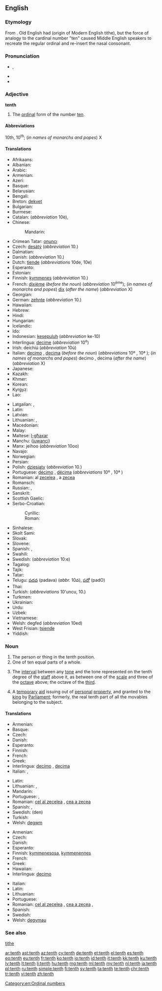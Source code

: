 ==English==
{{wikipedia}}
{{ordinalbox|en|9th|10th|11th|ninth|eleventh|card=ten}}

===Etymology===
From {{etyl|enm|en}}. Old English had {{term|teoþa|tēoþa|lang=ang}} (origin of Modern English tithe), but the force of analogy to the cardinal number "ten" caused Middle English speakers to recreate the regular ordinal and re-insert the nasal consonant.

===Pronunciation===
* {{a|UK|US}} {{IPA|/tɛnθ/}}, {{X-SAMPA|/tEnT/}}
* {{audio|en-us-tenth.ogg|Audio (US)}}
* {{rhymes|ɛnθ}}

===Adjective===
'''tenth'''

# The [[ordinal]] form of the number [[ten]].

====Abbreviations====
10th, 10<sup>th</sup>; (''in names of monarchs and popes'') X

====Translations====
{{trans-top|ordinal form of ten}}
* Afrikaans: {{t-|af|tiende}}
* Albanian: {{t-|sq|dhjetë}}
* Arabic: {{t-|ar|عاشر|m|tr=ʿāšir|sc=Arab}}
* Armenian: {{t-|hy|տասներորդ|tr=tasnerord}}
* Azeri: {{t-|az|onuncu}}
* Basque: {{t+|eu|hamargarren}}
* Belarusian: {{t-|be|дзясяты|m|tr=dzjasjáty|sc=Cyrl}}
* Bengali: {{t-|bn|দশম|tr=dôshôm|sc=Beng}}
* Breton: [[dekvet]]
* Bulgarian: {{t-|bg|десети|m|tr=deséti|sc=Cyrl}}
* Burmese: {{t+|my|ဒသမ|tr=da.da'tha̱ma., da.tha̱ma.|sc=Mymr}}
* Catalan: {{t+|ca|desè|m}} (''abbreviation'' 10è), {{t-|ca|dècim|m}}
* Chinese:
*: Mandarin: {{t|cmn|第十|tr=dìshí|sc=Hani}}
* Crimean Tatar: [[onuncı]]
* Czech: [[desátý]] (''abbreviation'' 10.)
* Dalmatian: {{tø|dlm|dicto}}
* Danish: {{t+|da|tiende}} (''abbreviation'' 10.)
* Dutch: [[tiende]] (''abbreviations'' 10de, 10e)
* Esperanto: {{t+|eo|deka}}
* Estonian: {{t-|et|kümnes}}
* Finnish: [[kymmenes]] (''abbreviation'' 10.)
* French: [[dixième]] (''before the noun'') (''abbreviation'' 10<sup>ème</sup>); (''in names of monarchs and popes'') [[dix]] (''after the name'') (''abbreviation'' X)
* Georgian: {{t-|ka|მეათე|tr=meat'e|sc=Geor}}
* German: [[zehnte]] (''abbreviation'' 10.)
* Hawaiian: {{tø|haw|ʻumi}}
* Hebrew: {{t-|he|עשירי|tr=asiri|sc=Hebr}}
* Hindi: {{t-|hi|दसवां|tr=dasvā̃|sc=Deva}}
* Hungarian: {{t+|hu|tizedik}}
* Icelandic: {{t-|is|tíundi|m}}
* Ido: {{t+|io|dekesma}}
* Indonesian: [[kesepuluh]] (''abbreviation'' ke-10)
* Interlingua: [[decime]] (''abbreviation'' 10<sup>e</sup>)
* Irish: deichiú (''abbreviation'' 10ú)
* Italian: [[decimo]] {{m}}, [[decima]] {{f}} (''before the noun'') (''abbreviations'' 10º {{m}}, 10ª {{f}}); (''in names of monarchs and popes'') decimo {{m}}, decima {{f}} (''after the name'') (''abbreviation'' X)
* Japanese: {{t-|ja|十番目|tr=じゅうばんめ, jūban-me|sc=Jpan}}
* Kazakh: {{t|kk|оныншы|tr=onınşı|sc=Cyrl}}
* Khmer: {{t-|km|ទីដប់|tr=tii dop|sc=Khmr}}
* Korean: {{t+|ko|열째|tr=yeoljjae|sc=Hang}}
* Kyrgyz: {{t-|ky|онунчу|tr=onunçu|sc=Cyrl}}
* Lao: {{t-|lo|ທີ່ສິບ|tr=tʰī̀ sip|sc=Laoo}}
{{trans-mid}}
* Latgalian: {{tø|ltg|dasmyts|m}}, {{tø|ltg|dasmyta|f}}
* Latin: {{t+|la|decimus}}
* Latvian: {{t+|lv|desmitais}}
* Lithuanian: {{t+|lt|dešimtas|m}}, {{t-|lt|dešimta|f}}
* Macedonian: {{t-|mk|десетти|m|tr=desetti|sc=Cyrl}}
* Malay: {{t-|ms|kesepuluh}}
* Maltese: [[l-għaxar]]
* Manchu: ([[juwanci]])
* Manx: jeihoo (''abbreviation'' 10oo)
* Navajo: {{tø|nv|neeznáá góneʼ}}
* Norwegian: {{t+|no|tiende}}
* Persian: {{t+|fa|دهم|tr=dahom|sc=fa-Arab}}
* Polish: [[dziesiąty]] {{m}} <!--  [[dziesiąta]] {{f}}, [[dziesiąte]] {{n}} --> (''abbreviation'' 10.)
* Portuguese: [[décimo]] {{m}}, [[décima]] {{f}} (''abbreviations'' 10º {{m}}, 10ª {{f}})
* Romanian: al [[zecelea]] {{m}}, a [[zecea]] {{f}}
* Romansch: {{t-|rm|dieschavel}}
* Russian: {{t+|ru|десятый|m|tr=desjátyj|sc=Cyrl}}, {{qualifier|abbreviation}} {{t-|ru|10-ый|sc=Cyrl}}
* Sanskrit: {{t-|sa|दशमः|tr=daśamaḥ|sc=Deva}}
* Scottish Gaelic: {{t-|gd|deicheamh}}
* Serbo-Croatian:
*: Cyrillic: {{t-|sh|десети|m}}
*: Roman: {{t-|sh|deseti|m}}
* Sinhalese: {{t-|si|දසවෙනි|tr=dasaveni|sc=Sinh}}
* Skolt Sami: {{tø|sms|lååǥǥad}}
* Slovak: {{t-|sk|desiaty|m}}
* Slovene: {{t+|sl|deseti|m}}
* Spanish: {{t+|es|décimo|m}}, {{t-|es|décima|f}}
* Swahili: {{t-|sw|ya kumi}}
* Swedish: {{t+|sv|tionde}} (''abbreviation'' 10:e)
* Tagalog: {{t-|tl|ikasampu}}
* Tajik: {{t-|tg|даҳум|tr=dahum|sc=Cyrl}}
* Tatar: {{t-|tt|унынчы|tr=unınçı|sc=Cyrl}}
* Telugu: [[పదవ]] (padava) (''abbr.'' 10వ), [[పదో]] (padO)
* Thai: {{t-|th|ที่สิบ|tr=têe sìp|sc=Thai}}
* Turkish: {{t+|tr|onuncu}} (''abbreviations'' 10'uncu, 10.)
* Turkmen: {{t-|tk|onunjy}}
* Ukrainian: {{t+|uk|десятий|m|tr=desjátyj|sc=Cyrl}}
* Urdu: {{t-|ur|دسواں|tr=dasvā̃|sc=ur-Arab}}
* Uzbek: {{t-|uz|oʻninchi}}
* Vietnamese: {{t-|vi|thứ mười}}
* Welsh: degfed (''abbreviation'' 10ed)
* West Frisian: [[tsiende]]
* Yiddish: {{t-|yi|צענט|tr=tsent|sc=Hebr}}
{{trans-bottom}}

===Noun===
{{en-noun}}

# The person or thing in the tenth position.
# One of ten equal parts of a whole.
# {{context|music|lang=en}} The [[interval]] between any [[tone]] and the tone represented on the tenth degree of the [[staff]] above it, as between one of the [[scale]] and three of the [[octave]] above; the octave of the [[third]].
# {{context|UK|legal|historical|in the plural|lang=en}} A [[temporary]] [[aid]] issuing out of [[personal]] [[property]], and granted to the [[king]] by [[Parliament]]; formerly, the real tenth part of all the movables belonging to the subject.

{{Webster 1913}}

====Translations====
{{trans-top|something in the tenth position}}
* Armenian: {{t-|hy|տասներորդ|tr=tasnerord}}
* Basque: {{t+|eu|hamargarren}}
* Czech: {{t+|cs|desátý|m}}
* Danish: {{t-|da|tier|c}}
* Esperanto: {{t+|eo|deka}}
* Finnish: {{t+|fi|kymmenes}}
* French: {{t+|fr|dixième|m|f}}
* Greek: {{t+|el|δέκατος}}
* Interlingua: [[decimo]] {{m}}, [[decima]] {{f}}
* Italian: {{t+|it|decimo|m}}, {{t+|it|decima|f}}
{{trans-mid}}
* Latin: {{t+|la|decimus}}
* Lithuanian: {{t+|lt|dešimtas|m}}, {{t-|lt|dešimta|f}}
* Mandarin: {{t|cmn|第十|tr=dìshí|sc=Hani}}
* Portuguese: {{t+|pt|décimo|m}}, {{t+|pt|décima|f}}
* Romanian: [[cel al zecelea]] {{m}}, [[cea a zecea]] {{f}}
* Spanish: {{t+|es|décimo|m}}, {{t-|es|décima|f}}
* Swedish: (den) {{t+|sv|tionde|c}}
* Turkish: {{t+|tr|onuncu}}
* Welsh: [[degwm]] {{m}}
{{trans-bottom}}

{{trans-top|one of ten equal parts of a whole}}
* Armenian: {{t-|hy|տասներորդ|tr=tasnerord}}
* Czech: {{t+|cs|desetina|f}}
* Danish: {{t-|da|tiendedel|c}}
* Esperanto: {{t-|eo|dekono}}
* Finnish: [[kymmenesosa]], [[kymmenennes]]
* French: {{t+|fr|dixième|m}}
* Greek: {{t+|el|δέκατο|n}}
* Hawaiian: {{tø|haw|hapaʻumi}}
* Interlingua: [[decimo]] {{m}}
{{trans-mid}}
* Italian: {{t+|it|decimo|m}}
* Latin: {{t-|la|decimum|n}}
* Lithuanian: {{t-|lt|dešimtadalis|m}}
* Portuguese: {{t+|pt|décimo|m}}
* Romanian: [[cel al zecelea]] {{m}}, [[cea a zecea]] {{f}}, {{t-|ro|zecime|f}}
* Spanish: {{t+|es|décimo|m}}
* Swedish: {{t+|sv|tiondel|c}}
* Welsh: [[degymau]] {{m-p}}
{{trans-bottom}}

===See also===
[[tithe]]

[[Category:en:Ordinal numbers]]

[[ar:tenth]]
[[ast:tenth]]
[[az:tenth]]
[[cy:tenth]]
[[de:tenth]]
[[et:tenth]]
[[el:tenth]]
[[es:tenth]]
[[eo:tenth]]
[[eu:tenth]]
[[fr:tenth]]
[[ko:tenth]]
[[io:tenth]]
[[id:tenth]]
[[it:tenth]]
[[kk:tenth]]
[[ku:tenth]]
[[lv:tenth]]
[[lt:tenth]]
[[li:tenth]]
[[hu:tenth]]
[[mg:tenth]]
[[ml:tenth]]
[[my:tenth]]
[[nl:tenth]]
[[ja:tenth]]
[[pl:tenth]]
[[ru:tenth]]
[[simple:tenth]]
[[fi:tenth]]
[[sv:tenth]]
[[ta:tenth]]
[[te:tenth]]
[[chr:tenth]]
[[tr:tenth]]
[[vi:tenth]]
[[zh:tenth]]